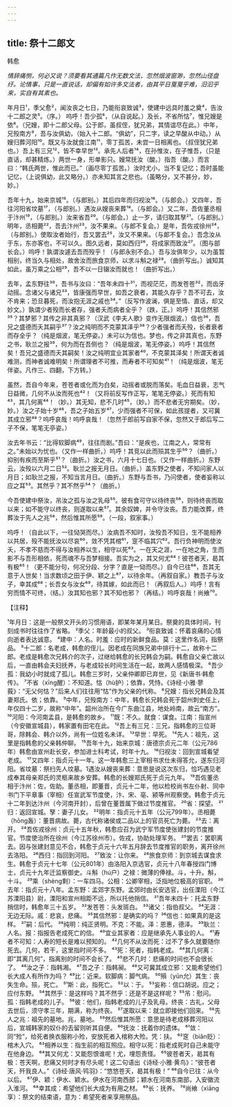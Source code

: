 ```yaml
---
---
---
```

title: 祭十二郎文
---



韩愈

*情辞痛恻，何必又说？须要看其通篇凡作无数文法，忽然烟波窗渺，忽然山径盘纡。论情事，只是一直说话，却偏有如许多文法者，由其平日戛戛乎难，汨汩乎来，实自有其素也。*

年月日¹，季父愈²，闻汝丧之七日，乃能衔哀致诚³，使建中远具时羞之奠⁴，告汝十二郎之灵⁵。（序。）
呜呼！吾少孤⁶，（从自说起。）及长，不省所怙⁷，惟兄嫂是依⁸。（兄嫂，即十二郎父母。公于郎，虽叔侄，犹兄弟，其情谊尽在此。）中年，兄殁南方⁹，吾与汝俱幼，（始入十二郎。“俱幼”，只二字，读之早酸从中动。）从嫂归葬河阳¹⁰。既又与汝就食江南¹¹，零丁孤苦，未尝一日相离也。（叔侄犹兄弟也。）吾上有三兄¹²，皆不幸早世¹³。承先人后者¹⁴，在孙惟汝，在子惟吾，（只是直话，却甚精炼。）两世一身，形单影只。嫂常抚汝（酸。）指吾（酸。）而言曰：“韩氏两世，惟此而已。”（画尽零丁孤苦。）汝时尤小，当不复记忆；吾时虽能记忆，（上说俱幼，此又略分。）亦未知其言之悲也。（虽略分，又不甚分，妙，妙。）

吾年十九，始来京城¹⁵。（与郎别。）其后四年而归视汝¹⁶。（与郎会。）又四年，吾往河阳省坟墓¹⁷，（与郎别。）遇汝从嫂丧来葬¹⁸。（与郎会。）又二年，吾佐董丞相于汴州¹⁹，（与郎别。）汝来省吾²⁰。（与郎会。）止一岁，请归取其孥²¹。（与郎别。）明年，丞相薨²²，吾去汴州²³，汝不果来。（与郎不复会。）是年，吾佐戎徐州²⁴，（与郎别。）使取汝者始行，吾又罢去²⁵，汝又不果来。（与郞不复会。）吾念汝从于东，东亦客也，不可以久。图久远者，莫如西归²⁶，将成家而致汝²⁷。（图与部长会。）呜呼！孰谓汝遽去吾而殁乎！（与郎永别不会。）吾与汝俱年少，以为虽暂相别，终当久与相处，故舍汝而旅食京师，以求斗斛之禄²⁸。（曲折写出。）诚知其如此，虽万乘之公相²⁹，吾不以一日辍汝而就也！（曲折写出。）

去年，孟东野往³⁰，吾书与汝曰：“吾年未四十³¹，而视茫茫，而发苍苍³²，而齿牙动摇。念诸父与诸兄³³，皆康强而早世，如吾之衰者，其能久存乎？吾不可去，汝不肯来；恐旦暮死，而汝抱无涯之戚也³⁴。”（反写作波澜，俱是至情、直话，却又妙文。）孰谓少者殁而长者存，强者夭而病者全乎？（跌，正。）呜呼！其信然邪³⁵？其梦邪？其传之非其真邪？（汉武《李夫人歌》变作无限烟波。）信也³⁶，吾兄之盛德而夭其嗣乎³⁷？汝之纯明而不克蒙其泽乎³⁸？少者强者而夭殁，长者衰者而存全乎？（纯是烟波，笔无停姿。）未可以为信也。梦也，传之非其真也，东野之书，耿兰之报³⁹，何为而在吾侧也？（纯是烟波，笔无停姿。）呜呼！其信然矣！吾兄之盛德而夭其嗣矣！汝之纯明宜业其家者⁴⁰，不克蒙其泽矣！所谓天者诚难测，而神者诚难明矣！所谓理者不可推，而寿者不可知矣⁴¹！（纯是烟波，笔无伴姿。凡作三、四翻，下方转。）

虽然，吾自今年来，苍苍者或化而为白矣，动摇者或脱而落矣。毛血日益衰，志气日益微，几何不从汝而死也⁴²！（又将前反写作正写，笔笔无停姿。）死而有知⁴³，其几何离⁴⁴！（妙。）其无知，悲不几时⁴⁵，（妙。）而不悲者无穷期矣。（妙，妙。）汝之子始十岁⁴⁶，吾之子始五岁⁴⁷，少而强者不可保，如此孩提者，又可冀其成立邪⁴⁸？呜呼哀哉！呜呼哀哉！（忽然于郎前写自家不保，忽然又于郎后写二子不保，笔笔无亭姿。）

汝去年书云：“比得软脚病⁴⁹，往往而剧。”吾曰：“是疾也，江南之人，常常有之。”未始以为忧也。（又作一样曲折。）呜呼！其竞以此而殒其生乎⁵⁰？（曲折。）抑别有疾而至斯乎⁵¹？（曲折。）汝之书，六月十七日也。（又作一样曲折。）东野云，汝殁以六月二日⁵²。耿兰之报无月日。（曲折。）盖东野之使者，不知问家人以月日；如耿兰之报，不知当言月日。（曲折。）东野与吾书，乃问使者，使者妄称以应之耳⁵³。其然乎？其不然乎⁵⁴？（曲折。）

今吾使建中祭汝，吊汝之孤与汝之乳母⁵⁵。彼有食可守以待终丧⁵⁶，则待终丧而取以来；如不能守以终丧，则遂取以来⁵⁷。其余奴婢，并令守汝丧。吾力能改葬，终葬汝于先人之兆⁵⁸，然后惟其所愿⁵⁹。（一段，叙家事。）

呜呼！（自此以下，一往恸哭而尽。）汝病吾不知时，汝殁吾不知日，生不能相养以共居，殁不能抚汝以尽哀⁶⁰，敛不凭其棺⁶¹，窆不临其穴⁶²。吾行负神明而使汝夭，不孝不慈而不得与汝相养以生，相守以死⁶³。一在天之涯，一在地之角，生而影不与吾形相依，死而魂不与吾梦相接。吾实为之，其又何尤⁶⁴！彼苍者天，曷其有极⁶⁵！（更不能分句，何况分段、分字？直是一恸而尽。）自今已往⁶⁶，吾其无意于人世矣！当求数顷之田于伊、颖之上⁶⁷，以待余年。（再叙自家。）教吾子与汝子，幸其成⁶⁸；长吾女与汝女⁶⁹，待其嫁，如此而已！（再叙后人。）呜呼！言有穷而情不可终，（结。）汝其知也邪？其不知也邪？（再结。）呜呼哀哉！尚飨⁷⁰。

【注释】

¹年月日：这是一般祭文开头的习惯用语，即某年某月某日。祭奠的具体时间，刊刻成书时往往作了省略。
²季父：年龄最小的叔父。
³衔哀致诚：怀着哀痛的心情向逝者表达诚意。
⁴建中：人名。时羞：应时的新鲜食品。莫：这里作名词，指祭品。
⁵十二郎：名老成，韩愈的侄儿。因老成在同族兄弟中排行十二，故称十二郎。老成是韩愈次兄韩介的次子，过继给韩愈的长兄韩会为嗣。韩愈自父亲亡故以后，一直由韩会夫妇抚养，与老成较长时间生活在一起，故两人感情极深。
⁶吾少孤：我幼小时就成了孤儿。韩愈三岁时，父亲仲卿即已弃世，见《新唐书·韩愈传》。
⁷不省（xīng醒）：不知道。怙（hù护）；依靠，凭恃。《诗经·小雅·蓼莪》：“无父何怙？”后来人们往往用“怙”作为父亲的代称。
⁸兄嫂：指长兄韩会及其妻郑氏。依；依靠。
⁹中年，兄殁南方：中年，韩愈长兄韩会死于韶州刺史任上，年仅四十二岁，故称“中年”。韶州治所在今广东曲江县，地处岭南，故云“南方”。
¹⁰河阳：今河南孟县，是韩愈的故乡。
¹¹既：不久。就食：谋食。江南：指宣州（今安徽宣城县），韩家置有田宅在此。
¹²吾上有三兄：三兄，指韩愈的三位哥哥，除韩会、韩介以外，尚有一位姓名未详。
¹³早世：早死。
¹⁴先人：祖先，这里是指韩愈的父亲韩仲聊。
¹⁵吾年十九，始来京城：唐德宗贞元二年（公元786年）韩愈由宣州赴长安，参加进士科考试，时年十九。
¹⁶归视汝：回到宣城看望老成。
¹⁷又四年：指贞元十一年。这一年韩愈三上宰相书求仕未得答允，遂东归河阳。省坟墓：祭扫先人坟墓。1遇汝从嫂丧来葬：意思是说这次东归，恰巧遇见老成奉其母亲郑氏的灵柩来故乡安葬。韩愈的长嫂郑氏死于贞元九年。
¹⁹吾佐董丞相于汴州：佐，佐助。董丞相，即董晋，贞元十二年，他以检校尚书左仆射、同中书门下平章事（宰相）任宣武军节度使，汴、宋、亳、颍等州观察使。韩愈于贞元十二年到达汴州（今河南开封），后曾在董晋属下做过节度推官。
²⁰省：探望。
²¹归：返回宣城。孥：妻子儿女。
²²明年：指贞元十五年（公元799年）。丞相薨（hōng轰）：董晋病故。薨，古代称诸侯或二品以上的官员死亡为薨。
²³去：离开。
²⁴吾佐戎徐州：贞元十五年秋，韩愈应召为武宁军节度使张建封的节度推官。节度使治所在徐州（今江苏徐州市）。佐戎，协助处理军务。
²⁵罢去：罢职离去。因与张建封意见不合，韩愈于贞元十六年五月辞去节度推官的职务，离开徐州去洛阳。
²⁶西归：指回到河阳。
²⁷致汝：让你来。
²⁸旅食京师：到京城去谋食求生。韩愈于贞元十七年（公元801年）由洛阳入京选官，贞元十八年春授四门博士，贞元十九年迁监察御史。斗斛（hú户）之禄：微薄的俸禄。斗，十升。斛，十斗。
²⁹乘（shèng剩）：一车四马。公相：公卿宰相，泛指地位极高的官职。
³⁰去年：指贞元十八年。孟东野：孟郊字东野。孟郊时由长安选官，出任溧阳（今江苏溧阳县）尉，溧阳和宣州相距不远，所以托他捎信。
³¹吾年未四十：托孟东野捎信时，韩愈年三十五岁。
³²发苍苍：头发斑白。
³³诸父：指伯叔父。
³⁴无涯：无边无际。戚：悲哀，悲痛。
³⁵其信然邪：是确实的吗？
³⁶信也：如果真的是这样。
³⁷嗣：后代。
³⁸纯明：纯正贤明。不克：不能。泽：恩惠，德泽。
³⁹耿兰：人名。报：指报告老成死亡的信。
⁴⁰宜业其家者：应是继承先人事业的人。
⁴¹寿者不可知：人寿的短长是难以预知的。
⁴²几何不从汝而死：过不了多久就要随你死去。几何，若干，这里指时间不多。
⁴³死：死者，指韩老成。
⁴⁴其几何离：即“其离几何”，指离别的时间不会长了。
⁴⁵悲不几时：悲痛的时间也不会很长了。
⁴⁶汝之子：指韩湘。
⁴⁷吾之子：指韩昶。
⁴⁸又可冀其成立邪：又能希望他们长大成人有所作为吗？
⁴⁹比：近来。软脚病：脚气病。
⁵⁰殞（yūn允）其生：丧失生命。殒，死亡。
⁵¹斯：此，指死亡。
⁵²以：于。
⁵³妄称：信口胡说。应之；应付东野。
⁵⁴其然乎：是这样吗？其不然乎：还是不是这样呢？
⁵⁵吊：慰问。孤：指韩老成的儿子。
⁵⁶彼：他们，指韩老成的儿子及乳母。终丧：古礼，父母去世后，须守孝三年，期满，称为终丧。
⁵⁷遂取以来：就立即接他们回来。
⁵⁸先人之兆：祖先的墓地。兆，墓地。
⁵⁹然后惟其所愿：意思是待老成移葬河阳以后，宣城韩家的奴仆的去留则听其自便。
⁶⁰抚汝：抚着你的遗体。
⁶¹敛：同“殓”，给死者换衣服称小殓，安放死者入棺称大殓。凭：扶。
⁶²窆（biǎn贬）：棺木入穴。
⁶³相养以生：指生前的相互照应。相守以死：指老成死时自己未能守在他身边。
⁶⁴其又何尤：又能怨恨谁呢！尤，埋怨责怪。
⁶⁵彼苍者天，曷其有极：苍天啊，悲痛又何时才有尽头呢！这二句语出《诗经·小雅·黄鸟》：“彼苍者天，歼我良人。”《诗经·唐风·鸨羽》：“悠悠苍天，曷其有极！”
⁶⁶自今已往：从今以后。
⁶⁷伊、颖：伊水、颖水。伊水在河南西部；颖水在河南东南部，入安徽流入淮河。
⁶⁸幸其成：希望他们长大成为有用之材。
⁶⁹长：抚养。
⁷⁰尚飨（xiāng享）：祭文的结束语，意为：希望死者来享用祭品。